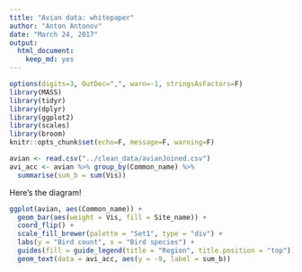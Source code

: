 ---
title: "Avian data: whitepaper"
author: "Anton Antonov"
date: "March 24, 2017"
output: 
  html_document: 
    keep_md: yes
---

```{r setup, include=FALSE, message=FALSE}
options(digits=3, OutDec=",", warn=-1, stringsAsFactors=F)
library(MASS)
library(tidyr)
library(dplyr)
library(ggplot2)
library(scales)
library(broom)
knitr::opts_chunk$set(echo=F, message=F, warning=F)
```

``` {r}
avian <- read.csv("../clean_data/avianJoined.csv")
avi_acc <- avian %>% group_by(Common_name) %>%
  summarise(sum_b = sum(Vis))
```

Here's the diagram!

``` {r, fig.width = 8, fig.height = 11}
ggplot(avian, aes(Common_name)) +
  geom_bar(aes(weight = Vis, fill = Site_name)) +
  coord_flip() +
  scale_fill_brewer(palette = "Set1", type = "div") +
  labs(y = "Bird count", x = "Bird species") +
  guides(fill = guide_legend(title = "Region", title.position = "top")) +
  geom_text(data = avi_acc, aes(y = -9, label = sum_b))
```

<!-- Легко заметить, что птицы четырёх видов были наблюдаемы лишь в единственных случаях. Наиболее часто встречающаяся птица -- лапландский подорожник -- была замечена 175 раз. А среди птиц, обитающих в регионе Банкерхилл, больше всего пепельных чечёток. -->

<!-- Изменим порядок уровня фактора Common_name и посмотрим на количество птиц в разных регионах. -->
<!-- ``` {r, fig.width = 8, fig.height = 11} -->
<!-- avian$Common_name <-  factor(avian$Common_name, levels = rev(levels(avian$Common_name))) -->
<!-- ggplot(avian, aes(Site_name)) + -->
<!--   geom_bar(aes(weight = Vis, fill = Common_name)) + -->
<!--   coord_flip() + -->
<!--   labs(y = "Количество птиц", x = "Регион") + -->
<!--   guides(fill=guide_legend(title="Вид птицы", title.position = "top")) + -->
<!--   theme(legend.position = "bottom")+ -->
<!-- geom_text(data = avi_acc2, aes(y = -9, label = sum_b)) -->
<!-- ``` -->

<!-- Рассмотрим связь показателей, характеризующих растительность, с видовым составом птиц. -->
<!-- Обычные корреляционные матрицы демонстрируют связи между каждой парой переменных. Кроме того, функция pairs() не работает на данных большого размера.  -->
<!-- Создадим свою корреляционную матрицу, такую, чтобы выявлять связи между характеристиками растительности, с одной стороны, и количеством наблюдаемых птиц каждого вида, с другой. -->
<!-- ``` {r, fig.width = 8, fig.height = 9} -->
<!-- avian %>%  -->
<!--   gather(Herb, val, 4:17) %>% -->
<!--   group_by(Herb, Common_name) %>% -->
<!--   do(crrl=cor(.$Vis, .$val, use = "complete.obs")[[1]]) %>% -->
<!--   mutate(crrl = unlist(crrl)) %>% -->
<!--   ggplot(aes(Herb, Common_name)) + geom_raster(aes(fill = crrl)) + -->
<!--   xlab("Характеристика растительности") + -->
<!--   ylab("Вид птицы") + -->
<!--   scale_fill_gradient2(name = "Коэффициент\nкорреляции", -->
<!--                        low = "darkred", high = "darkgreen", mid = "white", midpoint = 0)+ -->
<!--   theme(legend.position = "bottom") -->
<!-- ``` -->

<!-- При рассмотрении получившейся диаграммы можно обнаружить, например, что пестрогрудый лесной певун и северная утка обитают в тех местах, гда растёт ольха, белоголовая зонотрихия предпочитает места с более высокими карликовыми берёзами и вереском, а желтая древесная славка и малый дрозд живут в местах, где нет лишайников, но есть ольха. Можно отметить и "безразличие" некоторых птиц, например, дутыша и тундряной куропатки, к исследованным характеристикам растительности. -->
